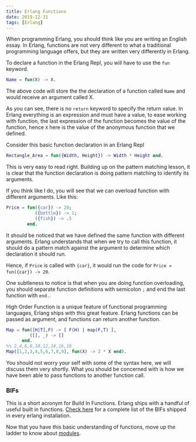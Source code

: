 ```yaml
---
title: Erlang Functions
date: 2019-12-31
tags: [Erlang]
---
```


When programming Erlang, you should think like you are writing an English essay. In Erlang, functions are not very different to what a traditional programming language offers, but they are written very differently in Erlang.

To declare a function in the Erlang Repl, you will have to use the `fun` keyword.
```erlang
Name = fun(X) -> X.
```

The above code will store the the declaration of a function called `Name` and would receive an argument called X.

As you can see, there is no `return` keyword to specify the return value. In Erlang everything is an expression and must have a value, to ease working with function, the last expression of the function becomes the value of the function, hence `X` here is the value of the anonymous function that we defined.

Consider this basic function declaration in an Erlang Repl

```erlang
Rectangle_Area = fun({Width, Height}) -> Width * Height end.
```

This is very easy to read right. Building up on the pattern matching lesson, it is clear that the function declaration is doing pattern matching to identify its arguments.

If you think like I do, you will see that we can overload function with different arguments. Like this:

```erlang
Price = fun({car}) -> 20;
           ({bottle}) -> 1;
           ({fish}) -> .5
        end.
```

It should be noticed that we have defined the same function with different arguments. Erlang understands that when we try to call this function, it should do a pattern match against the argument to determine which declaration it should run.

Hence, if `Price` is called with `{car}`, it would run the code for `Price = fun({car}) -> 20`.

One subtleness to notice is that when you are doing function overloading, you should separate function definitions with semicolon `;` and end the last function with `end.`.

High Order Function is a unique feature of functional programming languages, Erlang ships with this great feature. Erlang functions can be passed as argument, and functions can return another function.

```erlang
Map = fun([H|T],F) -> [ F(H) | map(F,T) ],
         ([], _) -> []
      end.
%% 2,4,6,8,10,12,14,16,18
Map([1,2,3,4,5,6,7,8,9], fun(X) -> 2 * X end).
```
You should not worry your self with some of the syntax here, we will discuss them very shortly. What you should be concerned with is how we have been able to pass functions to another function call.

### BIFs

This is a short acronym for Build In Functions. Erlang ships with a handful of useful built in functions. [Check here]() for a complete list of the BIFs shipped in every erlang installation.

Now that you have this basic understanding of functions, move up the ladder to know about [modules](/blog/erlang-modules).

